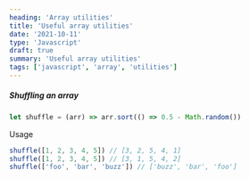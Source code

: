 ```yaml
---
heading: 'Array utilities'
title: 'Useful array utilities'
date: '2021-10-11'
type: 'Javascript'
draft: true
summary: 'Useful array utilities'
tags: ['javascript', 'array', 'utilities']
---
```


##### Shuffling an array

```js
let shuffle = (arr) => arr.sort(() => 0.5 - Math.random())
```

Usage

```js
shuffle([1, 2, 3, 4, 5]) // [3, 2, 5, 4, 1]
shuffle([1, 2, 3, 4, 5]) // [3, 1, 5, 4, 2]
shuffle(['foo', 'bar', 'buzz']) // ['buzz', 'bar', 'foo']
```

